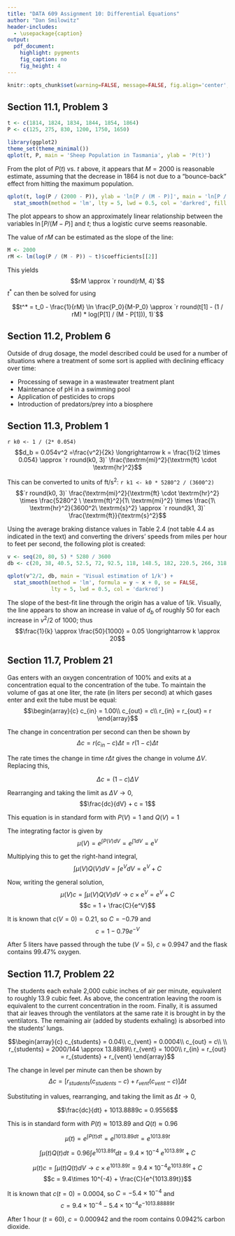 ```yaml
---
title: "DATA 609 Assignment 10: Differential Equations"
author: "Dan Smilowitz"
header-includes:
  - \usepackage{caption}
output:
  pdf_document:
    highlight: pygments
    fig_caption: no
    fig_height: 4
---
```


```r
knitr::opts_chunk$set(warning=FALSE, message=FALSE, fig.align='center', comment=NA, echo=FALSE)
```

## Section 11.1, Problem 3

```r
t <- c(1814, 1824, 1834, 1844, 1854, 1864)
P <- c(125, 275, 830, 1200, 1750, 1650)
```

```r
library(ggplot2)
theme_set(theme_minimal())
qplot(t, P, main = 'Sheep Population in Tasmania', ylab = 'P(t)')
```


From the plot of $P(t)$ vs. $t$ above, it appears that $M = 2000$ is reasonable estimate, assuming that the decrease in 1864 is not due to a "bounce-back" effect from hitting the maximum population.

```r
qplot(t, log(P / (2000 - P)), ylab = 'ln[P / (M - P)]', main = 'ln[P / (M - P)] vs. t') +
  stat_smooth(method = 'lm', lty = 5, lwd = 0.5, col = 'darkred', fill = 'grey70')
```

The plot appears to show an approximately linear relationship between the variables $\ln \left[P / (M - P)\right]$ and $t$; thus a logistic curve seems reasonable.

The value of $rM$ can be estimated as the slope of the line:
```r
M <- 2000
rM <- lm(log(P / (M - P)) ~ t)$coefficients[[2]]
```

This yields $$rM \approx `r round(rM, 4)`$$
$t^*$ can then be solved for using

$$t^* = t_0 - \frac{1}{rM} \ln \frac{P_0}{M-P_0} \approx `r round(t[1] - (1 / rM) * log(P[1] / (M - P[1])), 1)`$$


## Section 11.2, Problem 6
Outside of drug dosage, the model described could be used for a number of situations where a treatment of some sort is applied with declining efficacy over time:

  - Processing of sewage in a wastewater treatment plant
  - Maintenance of pH in a swimming pool
  - Application of pesticides to crops
  - Introduction of predators/prey into a biosphere


\newpage
## Section 11.3, Problem 1
`r k0 <- 1 / (2* 0.054)`
$$d_b = 0.054v^2 =\frac{v^2}{2k} \longrightarrow k = \frac{1}{2 \times 0.054} \approx `r round(k0, 3)` \frac{\textrm{mi}^2}{\textrm{ft} \cdot \textrm{hr}^2}$$

This can be converted to units of ft/s$^2$:
`r k1 <- k0 * 5280^2 / (3600^2)`
$$`r round(k0, 3)` \frac{\textrm{mi}^2}{\textrm{ft} \cdot \textrm{hr}^2} \times \frac{5280^2 \ \textrm{ft}^2}{1\ \textrm{mi}^2} \times \frac{1\ \textrm{hr}^2}{3600^2\ \textrm{s}^2} \approx `r round(k1, 3)` \frac{\textrm{ft}}{\textrm{s}^2}$$

Using the average braking distance values in Table 2.4 (not table 4.4 as indicated in the text) and converting the drivers' speeds from miles per hour to feet per second, the following plot is created:

```r
v <- seq(20, 80, 5) * 5280 / 3600
db <- c(20, 38, 40.5, 52.5, 72, 92.5, 118, 148.5, 182, 220.5, 266, 318, 376)
```

```r
qplot(v^2/2, db, main = 'Visual estimation of 1/k') +
  stat_smooth(method = 'lm', formula = y ~ x + 0, se = FALSE,
              lty = 5, lwd = 0.5, col = 'darkred')
```

The slope of the best-fit line through the origin has a value of $1/k$.  Visually, the line appears to show an increase in value of $d_b$ of roughly 50 for each increase in $v^2/2$ of 1000; thus
$$\frac{1}{k} \approx \frac{50}{1000} = 0.05 \longrightarrow k \approx 20$$


\newpage
## Section 11.7, Problem 21
Gas enters with an oxygen concentration of 100% and exits at a concentration equal to the concentration of the tube.  To maintain the volume of gas at one liter, the rate (in liters per second) at which gases enter and exit the tube must be equal:
$$\begin{array}{c}
c_{in} = 1.00\\
c_{out} = c\\
r_{in} = r_{out} = r
\end{array}$$

The change in concentration per second can then be shown by
$$\Delta c = r \left( c_{in} - c \right) \Delta t = r ( 1 - c ) \Delta t$$

The rate times the change in time $r \Delta t$ gives the change in volume $\Delta V$.  Replacing this,

$$\Delta c = (1 - c) \Delta V$$

Rearranging and taking the limit as $\Delta V \rightarrow 0$,
$$\frac{dc}{dV} + c = 1$$

This equation is in standard form with $P(V) = 1$ and $Q(V) = 1$

The integrating factor is given by
$$\mu(V) = e^{\int P(V) dV} = e^{\int 1 dV} = e^{V}$$

Multiplying this to get the right-hand integral,
$$\int \mu(V) Q(V)dV = \int e^{V}dV = e^{V} + C$$

Now, writing the general solution,
$$\mu (V) c = \int \mu(V) Q(V)dV \rightarrow c \times e^V = e^V + C$$
$$c = 1 + \frac{C}{e^V}$$

It is known that $c(V = 0) = 0.21$, so $C = -0.79$ and
$$c = 1 - 0.79e^{-V}$$

After 5 liters have passed through the tube ($V = 5$), $c \approx 0.9947$ and the flask contains 99.47% oxygen.


\newpage
## Section 11.7, Problem 22
The students each exhale 2,000 cubic inches of air per minute, equivalent to roughly 13.9 cubic feet.  As above, the concentration leaving the room is equivalent to the current concentration in the room.  Finally, it is assumed that air leaves through the ventilators at the same rate it is brought in by the ventilators.  The remaining air (added by students exhaling) is absorbed into the students' lungs.

$$\begin{array}{c}
c_{students} = 0.04\\
c_{vent} = 0.0004\\
c_{out} = c\\
\\
r_{students} = 2000/144 \approx 13.8889\\
r_{vent} = 1000\\
r_{in} = r_{out} = r_{students} + r_{vent}
\end{array}$$

The change in level per minute can then be shown by
$$\Delta c = \left[
r_{students} \left( c_{students} - c \right) +
r_{vent} \left( c_{vent} - c \right)
\right] \Delta t$$

Substituting in values, rearranging, and taking the limit as $\Delta t \rightarrow 0$,

$$\frac{dc}{dt} + 1013.8889c = 0.9556$$

This is in standard form with $P(t) \approx 1013.89$ and $Q(t) \approx 0.96$

$$\mu(t) = e^{\int P(t) dt} = e^{\int 1013.89 dt} = e^{1013.89t}$$

$$\int \mu(t) Q(t)dt = 0.96\int e^{1013.89t}dt = 9.4\times 10^{-4}\ e^{1013.89t} + C$$

$$\mu (t) c = \int \mu(t) Q(t)dV \rightarrow c \times e^{1013.89t} = 9.4\times 10^{-4} e^{1013.89t} + C$$
$$c = 9.4\times 10^{-4} + \frac{C}{e^{1013.89t}}$$

It is known that $c(t = 0) = 0.0004$, so $C = -5.4 \times 10^{-4}$ and
$$c = 9.4 \times 10^{-4} -5.4 \times 10^{-4} e^{-1013.88889t}$$

After 1 hour ($t = 60$), $c = 0.000942$ and the room contains 0.0942% carbon dioxide.
